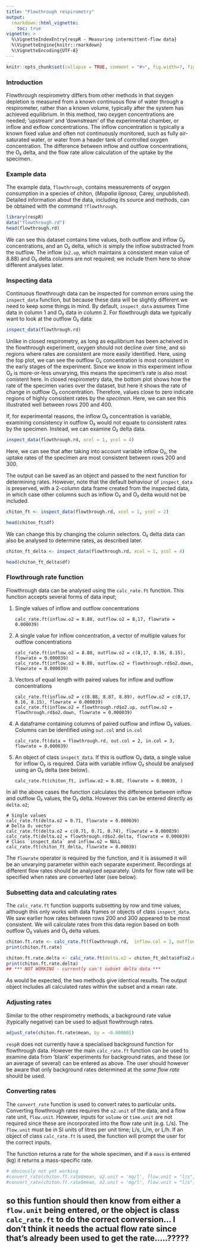 ```yaml
---
title: "Flowthrough respirometry"
output: 
  rmarkdown::html_vignette:
    toc: true
vignette: >
  %\VignetteIndexEntry{respR - Measuring intermittent-flow data}
  %\VignetteEngine{knitr::rmarkdown}
  %\VignetteEncoding{UTF-8}
---
```


```r
knitr::opts_chunk$set(collapse = TRUE, comment = "#>", fig.width=7, fig.height=7)
```

### Introduction

Flowthrough respirometry differs from other methods in that oxygen depletion is measured from a known continuous flow of water through a respirometer, rather than a known volume, typically after the system has achieved equilibrium. In this method, two oxygen concentrations are needed; 'upstream' and 'downstream' of the experimental chamber, or inflow and exflow concentrations. The inflow concentration is typically a known fixed value and often not continuously monitored, such as fully air-saturated water, or water from a header tank of controlled oxygen concentration. The difference between inflow and outflow concentrations, the O₂ delta, and the flow rate allow calculation of the uptake by the specimen.

### Example data

The example data, `flowthrough`, contains measurements of oxygen consumption in a species of chiton, (*Mopalia lignosa*, Carey, *unpublished*).  Detailed information about the data, including its source and methods, can be obtained with the command `?flowthrough`. 

```r
library(respR)
data("flowthrough.rd")
head(flowthrough.rd)
```

We can see this dataset contains time values, both outflow and inflow O₂ concentrations, and an O₂ delta, which is simply the inflow substracted from the outflow. The inflow (`o2.up`, which maintains a consistent mean value of 8.88) and O₂ delta columns are not required; we include them here to show different analyses later.  

### Inspecting data
Continuous flowthrough data can be inspected for common errors using the `inspect_data` function, but because these data will be slightly different we need to keep some things in mind. By default, `inspect_data` assumes Time data in column 1 and O₂ data in column 2. For flowthrough data we typically want to look at the outflow O₂ data:

```r
inspect_data(flowthrough.rd)
```

Unlike in  closed respirometry, as long as equilibrium has been acheived in the flowthrough experiment, oxygen should not decline over time, and so regions where rates are consistent are more easily identified. Here, using the top plot, we can see the outflow O₂ concentration is most consistent in the early stages of the experiment. Since we know in this experiment inflow O₂ is more-or-less unvarying, this means the specimen's rate is also most conistent here. In closed respirometry data, the bottom plot shows how the rate of the specimen varies over the dataset, but here it shows the rate of change in outflow O₂ concentration. Therefore, values close to zero indicate regions of highly consistent rates by the _specimen_. Here, we can see this illustrated well between rows 200 and 400.

If, for experimental reasons, the inflow O₂ concentration is variable, examining consistency in outflow O₂ would not equate to consistent rates by the specimen. Instead, we can examine O₂ delta data. 

```r
inspect_data(flowthrough.rd, xcol = 1, ycol = 4)
```

Here, we can see that after taking into account variable inflow O₂, the uptake rates of the specimen are most consistent between rows 200 and 300. 

The output can be saved as an object and passed to the next function for determining rates. However, note that the default behaviour of `inspect_data` is preserved, with a 2-column data frame created from the inspected data, in which case other columns such as inflow O₂ and O₂ delta would not be included. 
```r
chiton_ft <- inspect_data(flowthrough.rd, xcol = 1, ycol = 2)
```
```r
head(chiton_ft$df)
```

We can change this by changing the column selectors. O₂ delta data can also be analysed to determine rates, as described later. 
```r
chiton_ft_delta <- inspect_data(flowthrough.rd, xcol = 1, ycol = 4)
```
```r
head(chiton_ft_delta$df)
```

### Flowthrough rate function
Flowthrough data can be analysed using the `calc_rate.ft` function. This function accepts several forms of data input; 

1. Single values of inflow and outflow concentrations

    ```calc_rate.ft(inflow.o2 = 8.88, outflow.o2 = 8,17, flowrate = 0.000039)```

2. A single value for inflow concentration, a vector of multiple values for outflow concentrations

    ```calc_rate.ft(inflow.o2 = 8.88, outflow.o2 = c(8,17, 8.16, 8.15), flowrate = 0.000039)```  
    ```calc_rate.ft(inflow.o2 = 8.88, outflow.o2 = flowthrough.rd$o2.down, flowrate = 0.000039)```

3. Vectors of equal length with paired values for inflow and outflow concentrations

    ```calc_rate.ft(inflow.o2 = c(8.88, 8.87, 8.89), outflow.o2 = c(8,17, 8.16, 8.15), flowrate = 0.000039)```   
    ```calc_rate.ft(inflow.o2 = flowthrough.rd$o2.up, outflow.o2 = flowthrough.rd$o2.down, flowrate = 0.000039)```

4. A dataframe containing columns of paired outflow and inflow O₂ values. Columns can be identified using `out.col` and `in.col`  

    ```calc_rate.ft(data = flowthrough.rd, out.col = 2, in.col = 3, flowrate = 0.000039)```

5. An object of class `inspect_data`. If this is outflow O₂ data, a single value for inflow O₂ is required. Data with variable inflow O₂ should be analysed using an O₂ delta (see below).

    ```calc_rate.ft(chiton_ft, inflow.o2 = 8.88, flowrate = 0.00039, )```  
    
In all the above cases the function calculates the difference between inflow and outflow O₂ values, the O₂ delta. However this can be entered directly as `delta.o2`;

```
# Single values
calc_rate.ft(delta.o2 = 0.71, flowrate = 0.000039) 
# Delta O₂ vector
calc_rate.ft(delta.o2 = c(0.71, 0.71, 0.74), flowrate = 0.000039)
calc_rate.ft(delta.o2 = flowthrough.rd$o2.delta, flowrate = 0.000039)
# Class `inspect_data` and inflow.o2 = NULL
calc_rate.ft(chiton_ft_delta, flowrate = 0.00039)
```


The `flowrate` operator is required by the function, and it is assumed it will be an unvarying parameter within each separate experiment. Recordings at different flow rates should be analysed separately. Units for flow rate will be specified when rates are converted later (see below). 

### Subsetting data and calculating rates

The `calc_rate.ft` function supports subsetting by row and time values, although this only works with data frames or objects of class `inspect_data`. We saw earlier how rates between rows 200 and 300 appeared to be most consistent. We will calculate rates from this data region based on both outflow O₂ values and O₂ delta values. 

```r
chiton.ft.rate <- calc_rate.ft(flowthrough.rd,  inflow.col = 2, outflow.col = 3, flowrate = 0.000039, from = 200, to = 300, by = "row")
print(chiton.ft.rate)
```
```r
chiton.ft.rate.delta <- calc_rate.ft(delta.o2 = chiton_ft_delta$df$o2.delta, flowrate = 0.000039, from = 200, to = 300, by = "row")
print(chiton.ft.rate.delta)
## *** NOT WORKING - currently can't subset delta data ***
```

As would be expected, the two methods give identical results. The output object includes all calculated rates within the subset and a mean rate.

### Adjusting rates

Similar to the other respirometry methods, a background rate value (typically negative) can be used to adjust flowthrough rates. 
``` r
adjust_rate(chiton.ft.rate$mean, by = -0.000001)
```
`respR` does not currently have a specialised background function for flowthrough data. However the main `calc_rate.ft` function can be used to examine data from 'blank' experiments for background rates, and these (or an average of several) can be entered as above. The user should however be aware that only background rates determined at the *same flow rate* should be used.

### Converting rates

The `convert_rate` function is used to convert rates to particular units. Converting flowthrough rates requires the `o2.unit` of the data, and a flow rate unit, `flow.unit`. However, inputs for `volume` or `time.unit` are not required since these are incorporated into the flow rate unit (e.g. L/s). The `flow.unit` must be in SI units of litres per unit time; L/s, L/m, or L/h. If an object of class `calc_rate.ft` is used, the function will prompt the user for the correct inputs. 

The function returns a rate for the whole specimen, and if a `mass` is entered (kg) it returns a mass-specific rate. 

```r
# obviously not yet working
#convert_rate(chiton.ft.rate$mean, o2.unit = 'mg/l', flow.unit = "l/s", output.unit = "mg/h")
#convert_rate(chiton.ft.rate$mean, o2.unit = 'mg/l', flow.unit = "l/s", mass = 0.000070, output.unit = "mg/h/g")
```

## so this funtion should then know from either a `flow.unit` being entered, or the object is class `calc_rate.ft` to do the correct conversion... I don't think it needs the actual flow rate since that's already been used to get the rate.....?????
